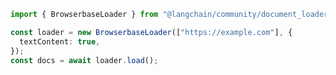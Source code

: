 ```typescript
import { BrowserbaseLoader } from "@langchain/community/document_loaders/web/browserbase";

const loader = new BrowserbaseLoader(["https://example.com"], {
  textContent: true,
});
const docs = await loader.load();
```
